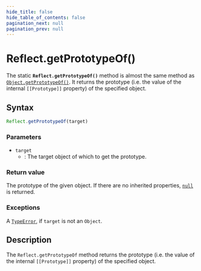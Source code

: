 ```yaml
---
hide_title: false
hide_table_of_contents: false
pagination_next: null
pagination_prev: null
---
```

# Reflect.getPrototypeOf()

The static **`Reflect.getPrototypeOf()`** method is almost the
same method as [`Object.getPrototypeOf()`](../../globals/Object/getPrototypeOf.md). It returns the prototype (i.e. the
value of the internal `[[Prototype]]` property) of the specified object.



## Syntax

```js
Reflect.getPrototypeOf(target)
```

### Parameters

- `target`
  - : The target object of which to get the prototype.

### Return value

The prototype of the given object. If there are no inherited properties,
[`null`](https://developer.mozilla.org/docs/Web/JavaScript/Reference/Operators/null) is returned.

### Exceptions

A [`TypeError`](../../globals/TypeError/TypeError.md), if `target` is not an
`Object`.

## Description

The `Reflect.getPrototypeOf` method returns the prototype (i.e. the value of
the internal `[[Prototype]]` property) of the specified object.
